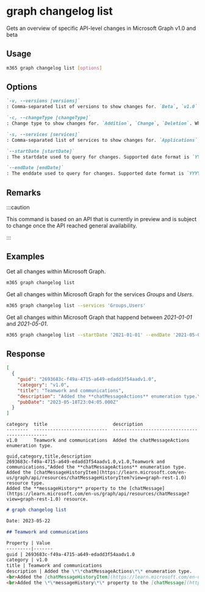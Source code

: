 
# graph changelog list

Gets an overview of specific API-level changes in Microsoft Graph v1.0 and beta

## Usage

```sh
m365 graph changelog list [options]
```

## Options

```md defintion-list
`-v, --versions [versions]`
: Comma-separated list of versions to show changes for. `Beta`, `v1.0`. When no version is selected all versions are returned.

`-c, --changeType [changeType]`
: Change type to show changes for. `Addition`, `Change`, `Deletion`. When no changeType is selected all change types are returned.

`-s, --services [services]`
: Comma-separated list of services to show changes for. `Applications`, `Calendar`, `Change notifications`, `Cloud communications`, `Compliance`, `Cross-device experiences`, `Customer booking`, `Device and app management`, `Education`, `Files`, `Financials`, `Groups`, `Identity and access`, `Mail`, `Notes`, `Notifications`, `People and workplace intelligence`, `Personal contacts`, `Reports`, `Search`, `Security`, `Sites and lists`, `Tasks and plans`, `Teamwork`, `To-do tasks`, `Users`, `Workbooks and charts`. When no service is selected all services are returned.

`--startDate [startDate]`
: The startdate used to query for changes. Supported date format is `YYYY-MM-DD`. When no date is specified all changes are returned.

`--endDate [endDate]`
: The enddate used to query for changes. Supported date format is `YYYY-MM-DD`. When no date is specified all changes are returned.
```

<Global />

## Remarks

:::caution

This command is based on an API that is currently in preview and is subject to change once the API reached general availability.

:::

## Examples

Get all changes within Microsoft Graph.

```sh
m365 graph changelog list
```

Get all changes within Microsoft Graph for the services _Groups_ and _Users_.

```sh
m365 graph changelog list --services 'Groups,Users'
```

Get all changes within Microsoft Graph that happend between _2021-01-01_ and _2021-05-01_.

```sh
m365 graph changelog list --startDate '2021-01-01' --endDate '2021-05-01'
```

## Response

<Tabs>
  <TabItem value="JSON">

  ```json
  [
    {
      "guid": "2693683c-f49a-4715-a649-edadd3f54aadv1.0",
      "category": "v1.0",
      "title": "Teamwork and communications",
      "description": "Added the **chatMessageActions** enumeration type.\r\\\nAdded the [chatMessageHistoryItem](https://learn.microsoft.com/en-us/graph/api/resources/chatMessageHistoryItem?view=graph-rest-1.0) resource type.\r\\\nAdded the **messageHistory** property to the [chatMessage](https://learn.microsoft.com/en-us/graph/api/resources/chatMessage?view=graph-rest-1.0) resource.\r\\\n",
      "pubDate": "2023-05-18T23:04:05.000Z"
    }
  ]
  ```

  </TabItem>
  <TabItem value="Text">

  ```text
  category  title                        description
  --------  ---------------------------  ----------------------------------------------
  v1.0      Teamwork and communications  Added the chatMessageActions enumeration type.
  ```

  </TabItem>
  <TabItem value="CSV">

  ```csv
  guid,category,title,description
  2693683c-f49a-4715-a649-edadd3f54aadv1.0,v1.0,Teamwork and communications,"Added the **chatMessageActions** enumeration type.
  Added the [chatMessageHistoryItem](https://learn.microsoft.com/en-us/graph/api/resources/chatMessageHistoryItem?view=graph-rest-1.0) resource type.
  Added the **messageHistory** property to the [chatMessage](https://learn.microsoft.com/en-us/graph/api/resources/chatMessage?view=graph-rest-1.0) resource.
  ```

  </TabItem>
  <TabItem value="Markdown">

  ```md
  # graph changelog list 

  Date: 2023-05-22

  ## Teamwork and communications

  Property | Value
  ---------|-------
  guid | 2693683c-f49a-4715-a649-edadd3f54aadv1.0
  category | v1.0
  title | Teamwork and communications
  description | Added the \*\*chatMessageActions\*\* enumeration type.
  <br>Added the [chatMessageHistoryItem](https://learn.microsoft.com/en-us/graph/api/resources/chatMessageHistoryItem?view=graph-rest-1.0) resource type.
  <br>Added the \*\*messageHistory\*\* property to the [chatMessage](https://learn.microsoft.com/en-us/graph/api/resources/chatMessage?view=graph-rest-1.0) resource.
  ```

  </TabItem>
</Tabs>

